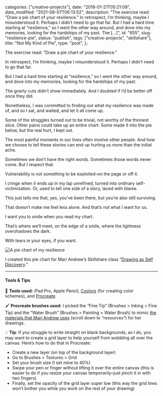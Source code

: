 
  categories: ["creative-projects"],
  date: "2018-01-21T05:21:09",
  date_modified: "2021-06-07T06:13:52",
  description:
    "The exercise read: “Draw a pie chart of your resilience.” In retrospect, I’m thinking, maybe I misunderstood it. Perhaps I didn’t need to go that far. But I had a hard time starting at “resilience,” so I went the other way around, and dove into my memories, looking for the hardships of my past. The […]",
  id: "655",
  slug: "resilience-pie",
  status: "publish",
  tags: ["creative-projects", "skillshare"],
  title: "Not My Kind of Pie",
  type: "post",
};


The exercise read: “Draw a pie chart of your resilience.”

In retrospect, I’m thinking, maybe I misunderstood it. Perhaps I didn’t need to go that far.

But I had a hard time starting at “resilience,” so I went the other way around, and dove into my memories, looking for the hardships of my past.

The gnarly cuts didn’t show immediately. And I doubted if I’d be better off once they did.

Nonetheless, I was committed to finding out what my resilience was made of, and so I sat, and waited, and let it all come up.

Some of the struggles turned out to be trivial, not worthy of the thinnest slice. Other pains could take up an entire chart. Some made it into the pie below, but the real hurt, I kept out.

The most painful moments in our lives often involve other people. And how we choose to tell these stories can end up hurting us more than the initial ache.

Sometimes we don’t have the right words. Sometimes those words never come. But I respect that.

Vulnerability is not something to be exploited–on the page or off it.

I cringe when it ends up in my lap unrefined, turned into ordinary self-victimization. Or, used to tell one side of a story, laced with blame.

This just tells me that, yes, you’ve been there, but you’re also still surviving.

That doesn’t make me feel less alone. And that’s not what I want for us.

I want you to smile when you read my chart.

That’s where we’ll meet, on the edge of a smile, where the lightness overshadows the dark.

With tears in your eyes, if you want.

![A pie chart of my resilience](/pages/posts/resilience-pie/mirha_masala_resilience_pie_chart_8.png "A Pie Chart of My Resilience")

I created this pie chart for Mari Andrew’s Skillshare class “[Drawing as Self Discovery](https://skl.sh/3zaPVpF).”

---

#### Tools & Tips

🔧 **Tools used:** iPad Pro, Apple Pencil, [Coolors](https://coolors.co/) (for creating color schemes), and [Procreate](http://procreate.art)

🖌 **Procreate brushes used:** I picked the “Fine Tip” (Brushes > Inking > Fine Tip) and the “Water Brush” (Brushes > Painting > Water Brush) to mimic [the materials that Mari Andrew uses](https://www.skillshare.com/classes/Drawing-as-Self-Discovery-5-Ways-to-Start/831070146/projects) (scroll down to “resources”) for her drawings.

💡 **Tip**: If you struggle to write straight on blank backgrounds, as I do, you may want to create a grid layer to help yourself from wobbling all over the canvas. Here’s how to do that in Procreate:

- Create a new layer (on top of the background layer)
- Go to Brushes > Textures > Grid
- Set your brush size (I set mine to 40%)
- Swipe your pen or finger without lifting it over the entire canvas (this is easier to do if you resize your canvas temporarily–just pinch it in with two fingers)
- Finally, set the opacity of the grid layer super low (this way the grid lines won’t bother you while you work on the rest of your drawing)
